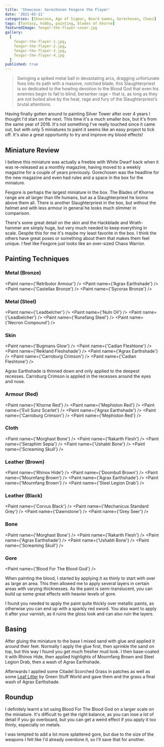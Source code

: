 ```yaml
---
title: 'Showcase: Gorechosen Fexgore the Flayer'
date: '2021-03-11'
categories: [Showcase, Age of Sigmar, Board Games, Gorechosen, Chaos]
tags: [fantasy, hobby, painting, blades of khorne]
featuredImage: fexgor-the-flayer-cover.jpg
gallery:
  [
    fexgor-the-flayer-1.jpg,
    fexgor-the-flayer-2.jpg,
    fexgor-the-flayer-3.jpg,
    fexgor-the-flayer-4.jpg
  ]
published: true
---
```


> Swinging a spiked metal ball in devastating arcs, dragging unfortunate foes into its path with a massive, notched
> blade, this Slaughterpriest is so dedicated to the howling devotion to the Blood God that even his enemies begin to
> fall to blind, berserker rage – that is, as long as they are not boiled alive by the heat, rage and fury of the
> Slaughterpriest’s brutal attentions.

Having finally gotten around to painting Silver Tower after over 4 years I thought I'd start on the next. This time it's
a much smaller box, but it's from the same year of 2016. It's not something I've really touched since it came out, but
with only 5 miniatures to paint it seems like an easy project to tick off. It's also a great opportunity to try and
improve my blood effects!

## Miniature Review

I believe this miniature was actually a freebie with White Dwarf back when it was re-released as a monthly magazine,
having moved to a weekly magazine for a couple of years previously. Gorechosen was the headline for the new magazine
and even had rules and a space in the box for the miniature.

Fexgore is perhaps the largest miniature in the box. The Blades of Khorne range are all larger than life humans, but as
a Slaughterpriest he looms above them all. There is another Slaughterpriest in the box, but without the helmet and with
less armour in general he looks much slimmer in comparison.

There's some great detail on the skin and the Hackblade and Wrath-hammer are simply huge, but very much needed to keep
everything in scale.  Despite this for me it's maybe my least favorite in the box. I think   the others have great poses
or something about them that makes them feel unique. I feel like Fexgore just looks like an over-sized Chaos Warrior.

## Painting Techniques

### Metal (Bronze)
<Paint name={'Retributor Armour'} />
<Paint name={'Agrax Earthshade'} />
<Paint name={'Castellax Bronze'} />
<Paint name={'Sycorax Bronze'} />

### Metal (Steel)
<Paint name={'Leadbelcher'} />
<Paint name={'Nuln Oil'} />
<Paint name={'Leadbelcher'} />
<Paint name={'Runefang Steel'} />
<Paint name={'Necron Compound'} />

### Skin
<Paint name={'Bugmans Glow'} />
<Paint name={'Cadian Fleshtone'} />
<Paint name={'Reikland Fleshshade'} />
<Paint name={'Agrax Earthshade'} />
<Paint name={'Carroburg Crimson'} />
<Paint name={'Cadian Fleshtone'} />

Agrax Earthshade is thinned down and only applied to the deepest recesses.
Carroburg Crimson is applied in the recesses around the eyes and nose.

### Armour (Red)
<Paint name={'Khorne Red'} />
<Paint name={'Mephiston Red'} />
<Paint name={'Evil Sunz Scarlet'} />
<Paint name={'Agrax Earthshade'} />
<Paint name={'Carroburg Crimson'} />
<Paint name={'Mephiston Red'} />

### Cloth
<Paint name={'Morghast Bone'} />
<Paint name={'Rakarth Flesh'} />
<Paint name={'Seraphim Sepia'} />
<Paint name={'Ushabti Bone'} />
<Paint name={'Screaming Skull'} />

### Leather (Brown)
<Paint name={'Rhinox Hide'} />
<Paint name={'Doombull Brown'} />
<Paint name={'Mournfang Brown'} />
<Paint name={'Agrax Earthshade'} />
<Paint name={'Mournfang Brown'} />
<Paint name={'Steel Legion Drab'} />

### Leather (Black)
<Paint name={'Corvus Black'} />
<Paint name={'Mechanicus Standard Grey'} />
<Paint name={'Dawnstone'} />
<Paint name={'Grey Seer'} />

### Bone
<Paint name={'Morghast Bone'} />
<Paint name={'Rakarth Flesh'} />
<Paint name={'Agrax Earthshade'} />
<Paint name={'Ushabti Bone'} />
<Paint name={'Screaming Skull'} />

### Gore
<Paint name={'Blood For The Blood God'} />

When painting the blood, I started by applying it as thinly to start with over as large an area. This then allowed me
to apply several layers in certain areas with varying thicknesses. As the paint is semi-translucent, you can build up
some great effects with heavier levels of gore.

I found you needed to apply the paint quite thickly over metallic paints, as otherwise you can end up with a sparkly
red sword. You also want to apply it after your varnish, as it ruins the gloss look and can also ruin the layers.

## Basing
After gluing the miniature to the base I mixed sand with glue and applied it around their feet. Normally I apply the
glue first, then sprinkle the sand on top, but this way I found you get much fresher mud look. I then base-coated it
with Rhinox Hide, then applied highlights of Mournfang Brown and Steel Legion Drab, then a wash of Agrax Earthshade.

Afterwards I applied some Citadel Scorched Grass in patches as well as some
[Leaf Litter](http://www.greenstuffworld.com/en/model-leaves/277-leaf-scatter-litter-natural-leaves.html)
by Green Stuff World and gave them and the grass a final wash of Agrax Earthshade.

## Roundup

I definitely learnt a lot using Blood For The Blood God on a larger scale on the miniature. It's difficult to get the
right balance, as you can lose a lot of detail if you go overboard, but you can get a weird effect if you apply it
too thinly, especially on metals.

I was tempted to add a lot more splattered gore, but due to the size of the weapons I felt like I'd already overdone
it, so I'll save that for another.
